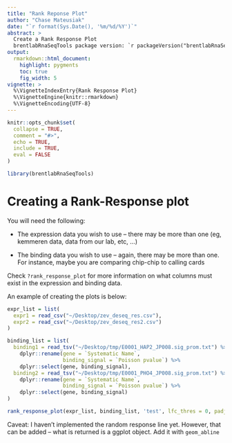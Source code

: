 ```yaml
---
title: "Rank Reponse Plot"
author: "Chase Mateusiak"
date: "`r format(Sys.Date(), '%m/%d/%Y')`"
abstract: >
  Create a Rank Response Plot
  brentlabRnaSeqTools package version: `r packageVersion("brentlabRnaSeqTools")`
output:
  rmarkdown::html_document:
    highlight: pygments
    toc: true
    fig_width: 5
vignette: >
  %\VignetteIndexEntry{Rank Response Plot}
  %\VignetteEngine{knitr::rmarkdown}
  %\VignetteEncoding{UTF-8}
---
```


```r
knitr::opts_chunk$set(
  collapse = TRUE,
  comment = "#>",
  echo = TRUE,
  include = TRUE,
  eval = FALSE
)
```


```r
library(brentlabRnaSeqTools)
```

# Creating a Rank-Response plot

You will need the following:

 - The expression data you wish to use -- there may be more than one (eg, 
 kemmeren data, data from our lab, etc, ...)
 
 - The binding data you wish to use -- again, there may be more than one. For 
 instance, maybe you are comparing chip-chip to calling cards
 
Check `?rank_response_plot` for more information on what columns must exist 
in the expression and binding data.  

An example of creating the plots is below:

```r
expr_list = list(
  expr1 = read_csv("~/Desktop/zev_deseq_res.csv"),
  expr2 = read_csv("~/Desktop/zev_deseq_res2.csv")
)

binding_list = list(
  binding1 = read_tsv("~/Desktop/tmp/E0001_HAP2_JP008.sig_prom.txt") %>%
    dplyr::rename(gene = `Systematic Name`,
                  binding_signal = `Poisson pvalue`) %>%
    dplyr::select(gene, binding_signal),
  binding2 = read_tsv("~/Desktop/tmp/E0001_PHO4_JP008.sig_prom.txt") %>%
    dplyr::rename(gene = `Systematic Name`,
                  binding_signal = `Poisson pvalue`) %>%
    dplyr::select(gene, binding_signal)
)

rank_response_plot(expr_list, binding_list, 'test', lfc_thres = 0, padj_thres = .8)
```

Caveat: I haven't implemented the random response line yet. However, that 
can be added -- what is returned is a ggplot object. Add it with `geom_abline`
